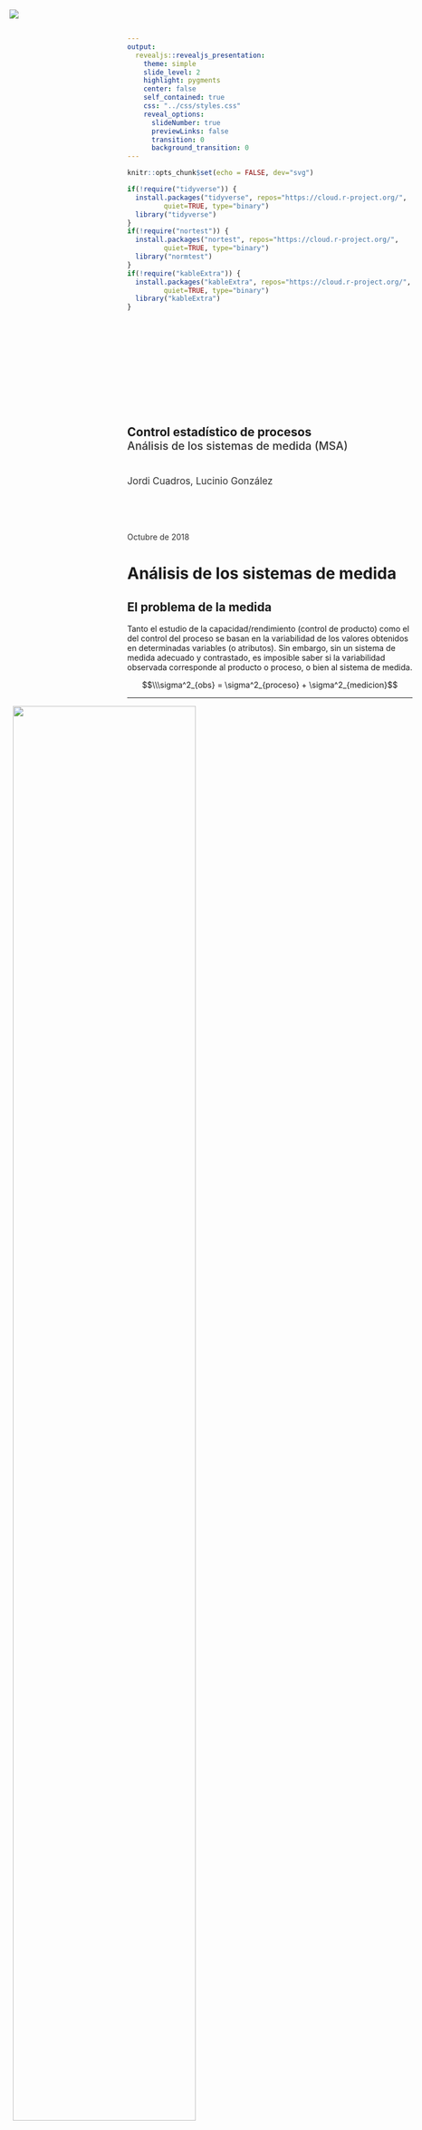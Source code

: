 ```yaml
---
output:
  revealjs::revealjs_presentation:
    theme: simple
    slide_level: 2
    highlight: pygments
    center: false
    self_contained: true
    css: "../css/styles.css"
    reveal_options:
      slideNumber: true
      previewLinks: false
      transition: 0
      background_transition: 0
---
```


```r
knitr::opts_chunk$set(echo = FALSE, dev="svg")
```

```r
if(!require("tidyverse")) {
  install.packages("tidyverse", repos="https://cloud.r-project.org/",
         quiet=TRUE, type="binary")
  library("tidyverse")
}
if(!require("nortest")) {
  install.packages("nortest", repos="https://cloud.r-project.org/",
         quiet=TRUE, type="binary")
  library("normtest")
}
if(!require("kableExtra")) {
  install.packages("kableExtra", repos="https://cloud.r-project.org/",
         quiet=TRUE, type="binary")
  library("kableExtra")
}
```

##

<img src="../images/IQSlogo.png" style="border-style:none;box-shadow:none;
position:absolute;margin:0;top:20px;left:20px;max-width:200px;height:auto;" />

<div style="font-size:1.5em;font-weight:700;margin-top:200px;">Control estadístico de procesos</div>
<div style="font-size:1.4em;font-weight:500;color:#333333;">Análisis de los sistemas de medida (MSA)</div>
<div style="font-size:1.2em;margin-top:40px;color:#333333;">Jordi Cuadros, Lucinio González</div>
<div style="margin-top:80px;color:#333333;">Octubre de 2018</div>


# Análisis de los sistemas de medida

## El problema de la medida

Tanto el estudio de la capacidad/rendimiento (control de producto) como el del control del proceso se basan en la variabilidad de los valores obtenidos en determinadas variables (o atributos). Sin embargo, sin un sistema de medida adecuado y contrastado, es imposible saber si la variabilidad observada corresponde al producto o proceso, o bien al sistema de medida.

$$\\\sigma^2_{obs} = \sigma^2_{proceso} + \sigma^2_{medicion}$$

----

![](img001.png){style=width:80%;margin-left:-40%;}

<p class="bibref">AIAG (Automotive Industry Action Group)(2010). *Measurement Systems Analysis. Reference Manual*. </p>


## *Measurement Systems Analysis*

El análisis de los sistemas de medida (MSA) corresponde al conjunto de técnicas y métodos estadísticos destinados a estudiar la variabilidad producida por las mediciones.

Incluye el estudio de los siguientos aspectos de la medición:

- discriminación
- estabilidad
- sesgo o exactitud
- linealidad
- precisión (repetibilidad y reproducibilidad)

----

Se presentan en este apartado algunos métodos para estudiar estos aspectos de la variabilidad de las medidas, para el caso de variables en el caso de medidas replicables.

Para el caso de atributos o de medidas no replicables, puede encontrarse información en:

- <span class="bibref">AIAG (Automotive Industry Action Group)(2010). *Measurement Systems Analysis. Reference Manual*. </span>
- <span class="bibref">http://www.asq-1302.org/wp-content/uploads/2011/08/Attribute-Gage-RR-Ridgway.pdf</span>


# Discriminación

## ¿Qué significa?

La discriminación, o resolución de un sistema de medida, es el mínimo cambio de valor de la propiedad que el sistema puede detectar (o dar como resultado de forma fidedigna).

En un instrumento graduado, a menudo se considera la mitad del paso (si este es fácil de apreciar).

Un sistema de medida es adecuado si permite determinar un número suficiente de categorías (valores distintos) en el rango de trabajo (tolerancia, LSE - LIE, o variablidad del proceso, LSC- LIC).


## Procedimiento

### A priori

El sistema de medida deben permitir establecer 10 categorías de distintas. El error de medida esperado debe ser inferior o igual a la décima parte del rango de trabajo.


### A posteriori

La discriminación del sistema de medida se puede calcular a partir de los estudios de precisión (*Gauge/Gage R&R*) como

$$\\ndc = \sqrt{2} \  {\sigma_{total} \over \sigma_{GRR}}$$

----

![](img002.png){style=width:70%;margin-left:-35%;}

<p class="bibref">AIAG (Automotive Industry Action Group)(2010). *Measurement Systems Analysis. Reference Manual*. </p>


## Ejemplo

En una planta donde se fabrican agujas de máquinas de coser se ha decidido establecer un sistema de control automático del grosor de las mismas. 

Si las especificaciones para el grosor de la aguja indican que el diámetro debe ser de entre 0,655 y 0,665 mm, y la capacidad del proceso es de 1,45, determina si un instrumento cuya tolerancia sea de 10 &mu;m es adecuado para el sistema de medida. 


# Estabilidad y exactitud

## ¿Qué significan?
La *estabilidad* de una medida indica la independencia de su valor con el tiempo. Es sistema de medición es estable si, dada una pieza de referencia, el resultado de su media está control estadístico.

La *exactitud* se refiere a la proximidad del valor observado como resultado de una medición, con el valor real de la propiedad estudiada.

La estabilidad es una condición necesaria para la exactitud.


## Procedimiento para la determinación de la estabilidad

1. Se obtiene un individuo (muestra), a ser posible de valor certificado/conocido en la propiedad a determinar, de la zona central del rango de trabajo.
2. De forma periódica, se determina 3-5 veces la propiedad de interés con el sistema de medida. Estas determinaciones deben incluir toda la variabilidad de las condiciones en las que el instrumento es usado.
3. Se analizan estos valores mediante un gráfico de control de Shewhart (Xbarra-R).

Puede ser adecuado repetir el estudio en los extremos superior e inferior del rango de trabajo.


## Procedimiento para la determinación de la exactitud

1. Comprobada la estabilidad del sistema de medida, se toma un individuo (muestra) de la zona central del rango de trabajo, cuyo valor en la propiedad esté certificado/sea conocido (trazable a una referencia estándar), $x_{referencia}$.
2. Se determina el valor de la propiedad (*n* veces, al menos 10) por parte de un único operador.
3. Se calcula el sesgo para cada uno de los resultados

$$\\d_i = x_i - x_{referencia}$$

4. Se representan estos valores en un histograma o un diagrama de caja para descartar la presencia de puntos anómalos. Si no hay, se prosigue el estudio.

----

5. Se determina el sesgo medio, $\bar d$.
6. Se determina la desviación estándar asociada a la repetibilidad (a través de un estudio *Gauge/Gage R&R*) o como $\sigma_d$.
7. Se comprueba que la repetibilidad sea aceptable.

$$\\ \%EV = 100 \  \dfrac {\sigma_{repetibilidad}} {\sigma_{total}}$$

Si no se dispone de la desviación estándar total, se usa como estimación una sexta parte del rango de trabajo.

$\%EV$ debe ser inferior al 10% para que la repetibilidad sea aceptable. Si es así, se prosigue con el estudio de sesgo.

----

8. Se contrasta la hipótesis de sesgo igual a cero, a través de una prueba *t* (asumida normalidad de los valores obtenidos).

$$\\t = \dfrac {\bar d \sqrt{n}} {\sigma_d}$$


## Ejemplo

En el control de calidad de un vidrio para aplicaciones en microelectrónica, se ha decidido establecer como variable de control, la constante dieléctrica (permititividad relativa) a 599 MHz. Las especificaciones se han establecido en el rango de 7,50 a 7,70.

Para evaluar el sesgo de un determinado sistema de medida, se ha tomado una referencia de valor 7,60, y esta ha sido evaluada por un mismo operario 20 veces de acuerdo con la norma técnica en vigor.

----

Los valores obtenidos se muestran en tabla adjunta (y en el fichero <a href="constante.txt">constante.txt</a>).

```r
datos <- read.table("constante.txt", header=FALSE, dec=",")
kable_styling(kable(matrix(datos[,1],ncol=5)), font_size=24)
```

Estudia la exactitud del sistema de medida.


# Linealidad

## ¿Qué significa?

Se dice que un sistema de medición es **lineal** cuando el sesgo es indepediente del valor de la determinación; es decir, es constante en todo en el rango de trabajo.

No incluiremos en este desarrollo los estudios de linealidad. Puede encontrarse información sobre el desarrollo de los mismos en

- <span class="bibref">AIAG (Automotive Industry Action Group)(2010). *Measurement Systems Analysis. Reference Manual*. </span>


# Precisión (*Gauge/Gage R&R*)

## ¿Qué significa?

Se refiere a la **variabilidad aleatoria** del sistema de medida, es decir la variabilidad que queda una vez eliminado cualquier de estabilidad, de sesgo y de linealidad que pudiese presentar el sistema.

Se descompone una componente de repetibilidad y una de reproducibilidad.

$$\\\sigma^2_{medicion} = \sigma^2_{GRR} = \sigma^2_{repetibilidad} + \sigma^2_{reproducibilidad}$$

----

La **repetibilidad** es la variabilidad inherente al instrumento, es decir aquella que se observa cuando instrumento y operador son constantes.

La **reproducibilidad** es la variabilidad asociada al cambio de operador y/o de instrumento.

Los estudios de repetibilidad y reprodubilidad se denominan *Gauge/Gage R&R*.

----

<div style="font-style:italic;">
D.1.1.2 repeatability (of results of measurements) [VIM 3.6] closeness of the agreement between the results of successive measurements of the same measurand carried out under the same conditions of measurement.

- the same measurement procedure
- the same observer
- the same measuring instrument, used under the same conditions
- the same location
- repetition over a short period of time.
</div>

<p class="bibref">Taylor, B. N., & Kuyatt, C. E. (1994). *Guidelines for evaluating and expressing the uncertainty of NIST measurement results*. NIST Technical Note 1297. https://www.nist.gov/pml/nist-technical-note-1297</p>

----

<div style="font-style:italic;">
D.1.1.3 reproducibility (of results of measurements) [VIM 3.7] closeness of the agreement between the results of measurements of the same measurand carried out under changed conditions of measurement

- principle of measurement
- method of measurement
- observer
- measuring instrument
- reference standard
- location
- conditions of use
- time.

</div>

<p class="bibref">Taylor, B. N., & Kuyatt, C. E. (1994). *Guidelines for evaluating and expressing the uncertainty of NIST measurement results*. NIST Technical Note 1297. https://www.nist.gov/pml/nist-technical-note-1297</p>


## Estudios *Gauge/Gage R&R*

Existen dos tipus de estudios *Gauge/Gage R&R*:

- Diseño cruzado (*Crossed*): Aquellos donde cada operario mide cada pieza un número de veces.
- Diseño anidado (*Nested*): Aquellos en los que cada operario mide solo parte de las piezas.

Solo veremos los diseños cruzados con un solo instrumento de medida.


## Procedimiento -- Diseño cruzado (*Crossed*)

<div style="font-size:30px;">
1. Se recogen medidas para *n* piezas y *k* operadores de forma balanceada, *r* repeticiones para cada pieza y operador. Estas se toman en orden aleatorio para evitar sesgos.
2. Se analizan gráficamente los datos. Existen distintas opciones de gráficos. Se sugieren entre otros:
    - Gráfico de variabilidad
    - Gráfico de interacción: Permite comprobar la existencia de interacciones operador-parte.
    - Gráfico de residuales: Permite comprobar las condiciones de aplicación del análisis de varianza: normalidad y homocedasticidad de los residuales.
3. Se calculan los componentes de variabilidad asociados a la precisión (*R&R*).
</div>

----

### Gráfico de variabilidad

![](img004.png){style=width:70%;margin-left:-35%;}

<span class="bibref">https://www.spcforexcel.com/knowledge/measurement-systems-analysis/anova-gage-rr-part-1</span>

----

### Gráfico de interacción

![](img005.png){style=width:80%;margin-left:-40%;}

<p class="bibref">AIAG (Automotive Industry Action Group)(2010). *Measurement Systems Analysis. Reference Manual*. </p>

----

### Gráfico de residuales

![](img006.png){style=width:70%;margin-left:-35%;}

<p class="bibref">AIAG (Automotive Industry Action Group)(2010). *Measurement Systems Analysis. Reference Manual*. </p>

----

### Cálculos de los componentes de la variabilidad (método del ANOVA)

Existen distintos métodos para el cálculo de los componentes de la variabilidad del sistema de medida. El más recomendado actualmente es el método basado en el análisis de la varianza (ANOVA).

El análisis de la varianza se basa en la descomposición de la varianza del conjunto de los datos.

El cálculo está detallado en

- <span class="bibref">https://www.spcforexcel.com/knowledge/measurement-systems-analysis/anova-gage-rr-part-1</span>
- <span class="bibref">https://www.spcforexcel.com/knowledge/measurement-systems-analysis/anova-gage-rr-part-2</span>
- <span class="bibref">https://www.spcforexcel.com/knowledge/measurement-systems-analysis/anova-gage-rr-part-3</span>

----

![](img008.png){style=width:70%;margin-left:-35%;}

<span class="bibref">https://www.spcforexcel.com/knowledge/measurement-systems-analysis/anova-gage-rr-part-1</span>

----

<div style="font-size:30px;">

$$ \begin{align}
   \\ \sigma^2_{repetibilidad}  &= MS_{Equipment}
   \\ \sigma^2_{interaccion}  &=  \max \Bigg(0;{ {MS_{Operators*Parts} - \sigma^2_{repetibilidad}}
      \over r}\Bigg)
   \\ \sigma^2_{proceso} &= { {MS_{Parts} - MS_{Operators*Parts} } \over {k\ r} }
   \\ \sigma^2_{operadores} &= { {MS_{Operators} - MS_{Operators*Parts} } \over {n\ r} }
   \\
   \\ \sigma^2_{reproducibilidad} &= \sigma^2_{operadores} + \sigma^2_{interaccion}
   \\ \sigma^2_{GRR} &= \sigma^2_{reproducibilidad} + \sigma^2_{repetibilidad}
   \\ \sigma^2_{total} &= \sigma^2_{obs} = \sigma^2_{proceso} + \sigma^2_{GRR}
   \end{align}
$$

</div>

----

<div style="font-size:30px;">

$$ \begin{align}
   \\ \%ContribVarianza(x) &= 100 \  \dfrac {\sigma^2_{x}}{\sigma^2_{total}}
   \\ \sigma_{x}  &= \sqrt {\sigma^2_{x}}
   \\ StudyVariation(x) &= 6 \  \sigma_{x}
   \\ \%StudyVariation(x) &= 100 \  \dfrac {\sigma_{x}}{\sigma_{total}}
   \\ \%Tolerance(x) &= 100 \  \dfrac {6 \ \sigma_{x}}{min(LSE - LIE; LSC -LIC)}
   \end{align}
$$

</div>


## Criterios de análisis de los estudios R&R

- El sistema de medida es **aceptable** cuando la variabilidad asociada (como desviación estándar, *Study Variation*) del componente R&R es inferior al 10% de la total (o de la tolerancia).
- El sistema de medida **NO** es aceptable cuando la variabilidad asociada (*Study Variation*) del componente R&R es superior al 30% de la total (o de la tolerancia).

----

![](img007.png){style=width:80%;margin-left:-40%;}

<p class="bibref">AIAG (Automotive Industry Action Group)(2010). *Measurement Systems Analysis. Reference Manual*. </p>  


## Ejemplo

Suppose the ABC Company needs to evaluate a gasket thickness gauge. Three operators (George, Jane, and Robert) are selected for this study. Using the same gauge, each operator measures ten parts (gaskets) in a random order. Each part is measured by each operator twice (two trials). The following statements create a data set called ABC that contains the measurements (gasket thicknesses) collected by each operator (<a href="thickness.txt">thickness.txt</a>).

Ejemplo adaptado de SAS/QC(R) 13.1 User's Guide. http://support.sas.com/documentation/cdl/en/qcug/66857/HTML/default/viewer.htm#qcug_grr_sect011.htm


# Referencias normativas

##

- AIAG (Automotive Industry Action Group)(2010). Measurement Systems Analysis. Reference Manual. http://www.aiag.org/
- ASTM E2782 - Standard Guide for Measurement Systems Analysis




